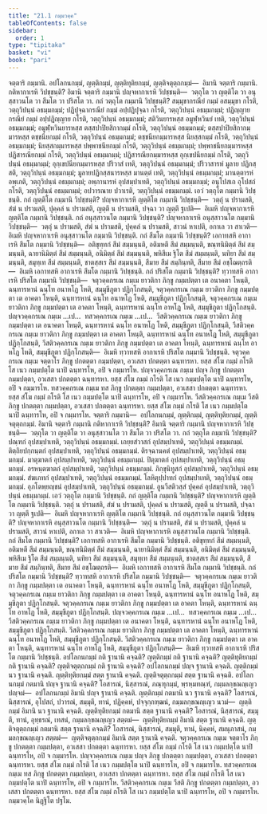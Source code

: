 ```yaml
---
title: "21.1 กมฺมวคฺค"
tableOfContents: false
sidebar:
  order: 1
type: "tipitaka"
basket: "vi"
book: "pari"
---
```



<DynamicBreadcrumb />

<Division number="482" book="pari">

<Paragraph number="2393" book="pari">
จตฺตาริ กมฺมานิ. อปโลกนกมฺมํ, ญตฺติกมฺมํ, ญตฺติทุติยกมฺมํ, ญตฺติจตุตฺถกมฺมํ—  อิมานิ จตฺตาริ กมฺมานิ. กติหากาเรหิ วิปชฺชนฺติ? อิมานิ จตฺตาริ กมฺมานิ ปญฺจหากาเรหิ วิปชฺชนฺติ—  วตฺถุโต วา ญตฺติโต วา อนุสฺสาวนโต วา สีมโต วา ปริสโต วา.
</Paragraph>

</Division>
<Division number="483" book="pari">

<Paragraph number="2394" book="pari">
กถํ <Emphasis>วตฺถุโต กมฺมานิ วิปชฺชนฺติ</Emphasis>? สมฺมุขากรณียํ กมฺมํ อสมฺมุขา กโรติ, วตฺถุวิปนฺนํ อธมฺมกมฺมํ; ปฏิปุจฺฉากรณียํ กมฺมํ อปฺปฏิปุจฺฉา กโรติ, วตฺถุวิปนฺนํ อธมฺมกมฺมํ; ปฏิญฺญาย กรณียํ กมฺมํ อปฺปฏิญฺญาย กโรติ, วตฺถุวิปนฺนํ อธมฺมกมฺมํ; สติวินยารหสฺส อมูฬฺหวินยํ เทติ, วตฺถุวิปนฺนํ อธมฺมกมฺมํ; อมูฬฺหวินยารหสฺส ตสฺสปาปิยสิกากมฺมํ กโรติ, วตฺถุวิปนฺนํ อธมฺมกมฺมํ; ตสฺสปาปิยสิกากมฺมารหสฺส ตชฺชนียกมฺมํ กโรติ, วตฺถุวิปนฺนํ อธมฺมกมฺมํ; ตชฺชนียกมฺมารหสฺส นิยสฺสกมฺมํ กโรติ, วตฺถุวิปนฺนํ อธมฺมกมฺมํ; นิยสฺสกมฺมารหสฺส ปพฺพาชนียกมฺมํ กโรติ, วตฺถุวิปนฺนํ อธมฺมกมฺมํ; ปพฺพาชนียกมฺมารหสฺส ปฏิสารณียกมฺมํ กโรติ, วตฺถุวิปนฺนํ อธมฺมกมฺมํ; ปฏิสารณียกมฺมารหสฺส อุกฺเขปนียกมฺมํ กโรติ, วตฺถุวิปนฺนํ อธมฺมกมฺมํ; อุกฺเขปนียกมฺมารหสฺส ปริวาสํ เทติ, วตฺถุวิปนฺนํ อธมฺมกมฺมํ; ปริวาสารหํ มูลาย ปฏิกสฺสติ, วตฺถุวิปนฺนํ อธมฺมกมฺมํ; มูลายปฏิกสฺสนารหสฺส มานตฺตํ เทติ, วตฺถุวิปนฺนํ อธมฺมกมฺมํ; มานตฺตารหํ อพฺเภติ, วตฺถุวิปนฺนํ อธมฺมกมฺมํ; อพฺภานารหํ อุปสมฺปาเทติ, วตฺถุวิปนฺนํ อธมฺมกมฺมํ; อนุโปสเถ อุโปสถํ กโรติ, วตฺถุวิปนฺนํ อธมฺมกมฺมํ; อปวารณาย ปวาเรติ, วตฺถุวิปนฺนํ อธมฺมกมฺมํ. เอวํ วตฺถุโต กมฺมานิ วิปชฺชนฺติ.
</Paragraph>

</Division>
<Division number="484" book="pari">

<Paragraph number="2395" book="pari">
กถํ <Emphasis>ญตฺติโต กมฺมานิ วิปชฺชนฺติ</Emphasis>? ปญฺจหากาเรหิ ญตฺติโต กมฺมานิ วิปชฺชนฺติ—  วตฺถุํ น ปรามสติ, สํฆํ น ปรามสติ, ปุคฺคลํ น ปรามสติ, ญตฺตึ น ปรามสติ, ปจฺฉา วา ญตฺตึ ฐเปติ—  อิเมหิ ปญฺจหากาเรหิ ญตฺติโต กมฺมานิ วิปชฺชนฺติ.
</Paragraph>

</Division>
<Division number="485" book="pari">

<Paragraph number="2396" book="pari">
กถํ <Emphasis>อนุสฺสาวนโต กมฺมานิ วิปชฺชนฺติ</Emphasis>? ปญฺจหากาเรหิ อนุสฺสาวนโต กมฺมานิ วิปชฺชนฺติ—  วตฺถุํ น ปรามสติ, สํฆํ น ปรามสติ, ปุคฺคลํ น ปรามสติ, สาวนํ หาเปติ, อกาเล วา สาเวติ—  อิเมหิ ปญฺจหากาเรหิ อนุสฺสาวนโต กมฺมานิ วิปชฺชนฺติ.
</Paragraph>

</Division>
<Division number="486" book="pari">

<Paragraph number="2397" book="pari">
กถํ <Emphasis>สีมโต กมฺมานิ วิปชฺชนฺติ</Emphasis>? เอกาทสหิ อากาเรหิ สีมโต กมฺมานิ วิปชฺชนฺติ—  อติขุทฺทกํ สีมํ สมฺมนฺนติ, อติมหตึ สีมํ สมฺมนฺนติ, ขณฺฑนิมิตฺตํ สีมํ สมฺมนฺนติ, ฉายานิมิตฺตํ สีมํ สมฺมนฺนติ, อนิมิตฺตํ สีมํ สมฺมนฺนติ, พหิสีเม ฐิโต สีมํ สมฺมนฺนติ, นทิยา สีมํ สมฺมนฺนติ, สมุทฺเท สีมํ สมฺมนฺนติ, ชาตสฺสเร สีมํ สมฺมนฺนติ, สีมาย สีมํ สมฺภินฺทติ, สีมาย สีมํ อชฺโฌตฺถรติ—  อิเมหิ เอกาทสหิ อากาเรหิ สีมโต กมฺมานิ วิปชฺชนฺติ.
</Paragraph>

</Division>
<Division number="487" book="pari">

<Paragraph number="2398" book="pari">
กถํ <Emphasis>ปริสโต กมฺมานิ วิปชฺชนฺติ</Emphasis>? ทฺวาทสหิ อากาเรหิ ปริสโต กมฺมานิ วิปชฺชนฺติ—  จตุวคฺคกรเณ กมฺเม ยาวติกา ภิกฺขู กมฺมปตฺตา เต อนาคตา โหนฺติ, ฉนฺทารหานํ ฉนฺโท อนาหโฏ โหติ, สมฺมุขีภูตา ปฏิกฺโกสนฺติ, จตุวคฺคกรเณ กมฺเม ยาวติกา ภิกฺขู กมฺมปตฺตา เต อาคตา โหนฺติ, ฉนฺทารหานํ ฉนฺโท อนาหโฏ โหติ, สมฺมุขีภูตา ปฏิกฺโกสนฺติ, จตุวคฺคกรเณ กมฺเม ยาวติกา ภิกฺขู กมฺมปตฺตา เต อาคตา โหนฺติ, ฉนฺทารหานํ ฉนฺโท อาหโฏ โหติ, สมฺมุขีภูตา ปฏิกฺโกสนฺติ. ปญฺจวคฺคกรเณ กมฺเม …เป…  ทสวคฺคกรเณ กมฺเม …เป…  วีสติวคฺคกรเณ กมฺเม ยาวติกา ภิกฺขู กมฺมปตฺตา เต อนาคตา โหนฺติ, ฉนฺทารหานํ ฉนฺโท อนาหโฏ โหติ, สมฺมุขีภูตา ปฏิกฺโกสนฺติ, วีสติวคฺคกรเณ กมฺเม ยาวติกา ภิกฺขู กมฺมปตฺตา เต อาคตา โหนฺติ, ฉนฺทารหานํ ฉนฺโท อนาหโฏ โหติ, สมฺมุขีภูตา ปฏิกฺโกสนฺติ, วีสติวคฺคกรเณ กมฺเม ยาวติกา ภิกฺขู กมฺมปตฺตา เต อาคตา โหนฺติ, ฉนฺทารหานํ ฉนฺโท อาหโฏ โหติ, สมฺมุขีภูตา ปฏิกฺโกสนฺติ—  อิเมหิ ทฺวาทสหิ อากาเรหิ ปริสโต กมฺมานิ วิปชฺชนฺติ.
</Paragraph>

</Division>
<Division number="488" book="pari">

<Paragraph number="2399" book="pari">
จตุวคฺคกรเณ กมฺเม จตฺตาโร ภิกฺขู ปกตตฺตา กมฺมปตฺตา, อวเสสา ปกตตฺตา ฉนฺทารหา. ยสฺส สํโฆ กมฺมํ กโรติ โส เนว กมฺมปตฺโต นาปิ ฉนฺทารโห, อปิ จ กมฺมารโห. ปญฺจวคฺคกรเณ กมฺเม ปญฺจ ภิกฺขู ปกตตฺตา กมฺมปตฺตา, อวเสสา ปกตตฺตา ฉนฺทารหา. ยสฺส สํโฆ กมฺมํ กโรติ โส เนว กมฺมปตฺโต นาปิ ฉนฺทารโห, อปิ จ กมฺมารโห. ทสวคฺคกรเณ กมฺเม ทส ภิกฺขู ปกตตฺตา กมฺมปตฺตา, อวเสสา ปกตตฺตา ฉนฺทารหา. ยสฺส สํโฆ กมฺมํ กโรติ โส เนว กมฺมปตฺโต นาปิ ฉนฺทารโห, อปิ จ กมฺมารโห. วีสติวคฺคกรเณ กมฺเม วีสติ ภิกฺขู ปกตตฺตา กมฺมปตฺตา, อวเสสา ปกตตฺตา ฉนฺทารหา. ยสฺส สํโฆ กมฺมํ กโรติ โส เนว กมฺมปตฺโต นาปิ ฉนฺทารโห, อปิ จ กมฺมารโห.
</Paragraph>

</Division>
<Division number="489" book="pari">

<Paragraph number="2400" book="pari">
จตฺตาริ กมฺมานิ—  อปโลกนกมฺมํ, ญตฺติกมฺมํ, ญตฺติทุติยกมฺมํ, ญตฺติจตุตฺถกมฺมํ. อิมานิ จตฺตาริ กมฺมานิ กติหากาเรหิ วิปชฺชนฺติ? อิมานิ จตฺตาริ กมฺมานิ ปญฺจหากาเรหิ วิปชฺชนฺติ—  วตฺถุโต วา ญตฺติโต วา อนุสฺสาวนโต วา สีมโต วา ปริสโต วา.
</Paragraph>

</Division>
<Division number="490" book="pari">

<Paragraph number="2401" book="pari">
กถํ <Emphasis>วตฺถุโต กมฺมานิ วิปชฺชนฺติ</Emphasis>? ปณฺฑกํ อุปสมฺปาเทติ, วตฺถุวิปนฺนํ อธมฺมกมฺมํ. เถยฺยสํวาสกํ อุปสมฺปาเทติ, วตฺถุวิปนฺนํ อธมฺมกมฺมํ. ติตฺถิยปกฺกนฺตกํ อุปสมฺปาเทติ, วตฺถุวิปนฺนํ อธมฺมกมฺมํ. ติรจฺฉานคตํ อุปสมฺปาเทติ, วตฺถุวิปนฺนํ อธมฺมกมฺมํ. มาตุฆาตกํ อุปสมฺปาเทติ, วตฺถุวิปนฺนํ อธมฺมกมฺมํ. ปิตุฆาตกํ อุปสมฺปาเทติ, วตฺถุวิปนฺนํ อธมฺมกมฺมํ. อรหนฺตฆาตกํ อุปสมฺปาเทติ, วตฺถุวิปนฺนํ อธมฺมกมฺมํ. ภิกฺขุนิทูสกํ อุปสมฺปาเทติ, วตฺถุวิปนฺนํ อธมฺมกมฺมํ. สํฆเภทกํ อุปสมฺปาเทติ, วตฺถุวิปนฺนํ อธมฺมกมฺมํ. โลหิตุปฺปาทกํ อุปสมฺปาเทติ, วตฺถุวิปนฺนํ อธมฺมกมฺมํ. อุภโตพฺยญฺชนํ อุปสมฺปาเทติ, วตฺถุวิปนฺนํ อธมฺมกมฺมํ. อูนวีสติวสฺสํ ปุคฺคลํ อุปสมฺปาเทติ, วตฺถุวิปนฺนํ อธมฺมกมฺมํ. เอวํ วตฺถุโต กมฺมานิ วิปชฺชนฺติ.
</Paragraph>

</Division>
<Division number="491" book="pari">

<Paragraph number="2402" book="pari">
กถํ <Emphasis>ญตฺติโต กมฺมานิ วิปชฺชนฺติ</Emphasis>? ปญฺจหากาเรหิ ญตฺติโต กมฺมานิ วิปชฺชนฺติ. วตฺถุํ น ปรามสติ, สํฆํ น ปรามสติ, ปุคฺคลํ น ปรามสติ, ญตฺตึ น ปรามสติ, ปจฺฉา วา ญตฺตึ ฐเปติ—  อิเมหิ ปญฺจหากาเรหิ ญตฺติโต กมฺมานิ วิปชฺชนฺติ.
</Paragraph>

</Division>
<Division number="492" book="pari">

<Paragraph number="2403" book="pari">
กถํ <Emphasis>อนุสฺสาวนโต กมฺมานิ วิปชฺชนฺติ</Emphasis>? ปญฺจหากาเรหิ อนุสฺสาวนโต กมฺมานิ วิปชฺชนฺติ—  วตฺถุํ น ปรามสติ, สํฆํ น ปรามสติ, ปุคฺคลํ น ปรามสติ, สาวนํ หาเปติ, อกาเล วา สาเวติ—  อิเมหิ ปญฺจหากาเรหิ อนุสฺสาวนโต กมฺมานิ วิปชฺชนฺติ.
</Paragraph>

</Division>
<Division number="493" book="pari">

<Paragraph number="2404" book="pari">
กถํ <Emphasis>สีมโต กมฺมานิ วิปชฺชนฺติ</Emphasis>? เอกาทสหิ อากาเรหิ สีมโต กมฺมานิ วิปชฺชนฺติ. อติขุทฺทกํ สีมํ สมฺมนฺนติ, อติมหตึ สีมํ สมฺมนฺนติ, ขณฺฑนิมิตฺตํ สีมํ สมฺมนฺนติ, ฉายานิมิตฺตํ สีมํ สมฺมนฺนติ, อนิมิตฺตํ สีมํ สมฺมนฺนติ, พหิสีเม ฐิโต สีมํ สมฺมนฺนติ, นทิยา สีมํ สมฺมนฺนติ, สมุทฺเท สีมํ สมฺมนฺนติ, ชาตสฺสเร สีมํ สมฺมนฺนติ, สีมาย สีมํ สมฺภินฺทติ, สีมาย สีมํ อชฺโฌตฺถรติ—  อิเมหิ เอกาทสหิ อากาเรหิ สีมโต กมฺมานิ วิปชฺชนฺติ.
</Paragraph>

</Division>
<Division number="494" book="pari">

<Paragraph number="2405" book="pari">
กถํ <Emphasis>ปริสโต กมฺมานิ วิปชฺชนฺติ</Emphasis>? ทฺวาทสหิ อากาเรหิ ปริสโต กมฺมานิ วิปชฺชนฺติ—  จตุวคฺคกรเณ กมฺเม ยาวติกา ภิกฺขู กมฺมปตฺตา เต อนาคตา โหนฺติ, ฉนฺทารหานํ ฉนฺโท อนาหโฏ โหติ, สมฺมุขีภูตา ปฏิกฺโกสนฺติ, จตุวคฺคกรเณ กมฺเม ยาวติกา ภิกฺขู กมฺมปตฺตา เต อาคตา โหนฺติ, ฉนฺทารหานํ ฉนฺโท อนาหโฏ โหติ, สมฺมุขีภูตา ปฏิกฺโกสนฺติ. จตุวคฺคกรเณ กมฺเม ยาวติกา ภิกฺขู กมฺมปตฺตา เต อาคตา โหนฺติ, ฉนฺทารหานํ ฉนฺโท อาหโฏ โหติ, สมฺมุขีภูตา ปฏิกฺโกสนฺติ. ปญฺจวคฺคกรเณ กมฺเม …เป…  ทสวคฺคกรเณ กมฺเม …เป…  วีสติวคฺคกรเณ กมฺเม ยาวติกา ภิกฺขู กมฺมปตฺตา เต อนาคตา โหนฺติ, ฉนฺทารหานํ ฉนฺโท อนาหโฏ โหติ, สมฺมุขีภูตา ปฏิกฺโกสนฺติ. วีสติวคฺคกรเณ กมฺเม ยาวติกา ภิกฺขู กมฺมปตฺตา เต อาคตา โหนฺติ, ฉนฺทารหานํ ฉนฺโท อนาหโฏ โหติ, สมฺมุขีภูตา ปฏิกฺโกสนฺติ. วีสติวคฺคกรเณ กมฺเม ยาวติกา ภิกฺขู กมฺมปตฺตา เต อาคตา โหนฺติ, ฉนฺทารหานํ ฉนฺโท อาหโฏ โหติ, สมฺมุขีภูตา ปฏิกฺโกสนฺติ—  อิเมหิ ทฺวาทสหิ อากาเรหิ ปริสโต กมฺมานิ วิปชฺชนฺติ.
</Paragraph>

</Division>
<Division number="495" book="pari">

<Paragraph number="2406" book="pari">
อปโลกนกมฺมํ กติ ฐานานิ คจฺฉติ? ญตฺติกมฺมํ กติ ฐานานิ คจฺฉติ? ญตฺติทุติยกมฺมํ กติ ฐานานิ คจฺฉติ? ญตฺติจตุตฺถกมฺมํ กติ ฐานานิ คจฺฉติ? อปโลกนกมฺมํ ปญฺจ ฐานานิ คจฺฉติ. ญตฺติกมฺมํ นว ฐานานิ คจฺฉติ. ญตฺติทุติยกมฺมํ สตฺต ฐานานิ คจฺฉติ. ญตฺติจตุตฺถกมฺมํ สตฺต ฐานานิ คจฺฉติ.
</Paragraph>

</Division>
<Division number="496" book="pari">

<Paragraph number="2407" book="pari">
อปโลกนกมฺมํ กตมานิ ปญฺจ ฐานานิ คจฺฉติ? โอสารณํ, นิสฺสารณํ, ภณฺฑุกมฺมํ, พฺรหฺมทณฺฑํ, กมฺมลกฺขณญฺเญว ปญฺจมํ—  อปโลกนกมฺมํ อิมานิ ปญฺจ ฐานานิ คจฺฉติ. ญตฺติกมฺมํ กตมานิ นว ฐานานิ คจฺฉติ? โอสารณํ, นิสฺสารณํ, อุโปสถํ, ปวารณํ, สมฺมุตึ, ทานํ, ปฏิคฺคหํ, ปจฺจุกฺกฑฺฒนํ, กมฺมลกฺขณญฺเญว นวมํ—  ญตฺติกมฺมํ อิมานิ นว ฐานานิ คจฺฉติ. ญตฺติทุติยกมฺมํ กตมานิ สตฺต ฐานานิ คจฺฉติ? โอสารณํ, นิสฺสารณํ, สมฺมุตึ, ทานํ, อุทฺธรณํ, เทสนํ, กมฺมลกฺขณญฺเญว สตฺตมํ—  ญตฺติทุติยกมฺมํ อิมานิ สตฺต ฐานานิ คจฺฉติ. ญตฺติจตุตฺถกมฺมํ กตมานิ สตฺต ฐานานิ คจฺฉติ? โอสารณํ, นิสฺสารณํ, สมฺมุตึ, ทานํ, นิคฺคหํ, สมนุภาสนํ, กมฺมลกฺขณญฺเญว สตฺตมํ—  ญตฺติจตุตฺถกมฺมํ อิมานิ สตฺต ฐานานิ คจฺฉติ.
</Paragraph>

</Division>
<Division number="497" book="pari">

<Paragraph number="2408" book="pari">
จตุวคฺคกรเณ กมฺเม จตฺตาโร ภิกฺขู ปกตตฺตา กมฺมปตฺตา, อวเสสา ปกตตฺตา ฉนฺทารหา. ยสฺส สํโฆ กมฺมํ กโรติ โส เนว กมฺมปตฺโต นาปิ ฉนฺทารโห, อปิ จ กมฺมารโห. ปญฺจวคฺคกรเณ กมฺเม ปญฺจ ภิกฺขู ปกตตฺตา กมฺมปตฺตา, อวเสสา ปกตตฺตา ฉนฺทารหา. ยสฺส สํโฆ กมฺมํ กโรติ โส เนว กมฺมปตฺโต นาปิ ฉนฺทารโห, อปิ จ กมฺมารโห. ทสวคฺคกรเณ กมฺเม ทส ภิกฺขู ปกตตฺตา กมฺมปตฺตา, อวเสสา ปกตตฺตา ฉนฺทารหา. ยสฺส สํโฆ กมฺมํ กโรติ โส เนว กมฺมปตฺโต นาปิ ฉนฺทารโห, อปิ จ กมฺมารโห. วีสติวคฺคกรเณ กมฺเม วีสติ ภิกฺขู ปกตตฺตา กมฺมปตฺตา, อวเสสา ปกตตฺตา ฉนฺทารหา. ยสฺส สํโฆ กมฺมํ กโรติ โส เนว กมฺมปตฺโต นาปิ ฉนฺทารโห, อปิ จ กมฺมารโห.

</Paragraph>
</Division>

<Paragraph number="2409" type="center" book="pari">
กมฺมวคฺโค นิฏฺฐิโต ปฐโม.
</Paragraph>